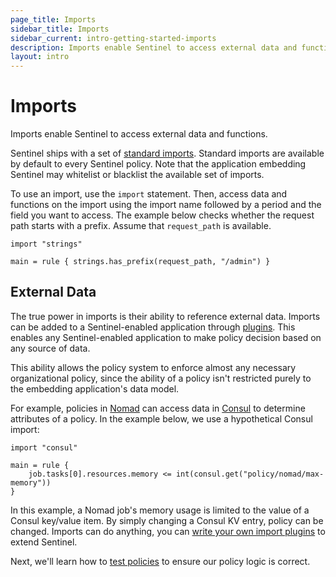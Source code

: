```yaml
---
page_title: Imports
sidebar_title: Imports
sidebar_current: intro-getting-started-imports
description: Imports enable Sentinel to access external data and functions.
layout: intro
---
```


# Imports

Imports enable Sentinel to access external data and functions.

Sentinel ships with a set of [standard imports](/sentinel/imports).
Standard imports are available by default to every Sentinel policy. Note that
the application embedding Sentinel may whitelist or blacklist the available
set of imports.

To use an import, use the `import` statement. Then, access data and
functions on the import using the import name followed by a period and
the field you want to access. The example below checks whether the request
path starts with a prefix. Assume that `request_path` is available.

```sentinel
import "strings"

main = rule { strings.has_prefix(request_path, "/admin") }
```

## External Data

The true power in imports is their ability to reference external data.
Imports can be added to a Sentinel-enabled application through
[plugins](/sentinel/extending). This enables any Sentinel-enabled
application to make policy decision based on any source of data.

This ability allows the policy system to enforce almost any necessary
organizational policy, since the ability of a policy isn't restricted
purely to the embedding application's data model.

For example, policies in [Nomad](https://www.nomadproject.io) can
access data in [Consul](https://www.consul.io) to determine attributes
of a policy. In the example below, we use a hypothetical Consul import:

```sentinel
import "consul"

main = rule {
    job.tasks[0].resources.memory <= int(consul.get("policy/nomad/max-memory"))
}
```

In this example, a Nomad job's memory usage is limited to the value of
a Consul key/value item. By simply changing a Consul KV entry, policy
can be changed. Imports can do anything, you can [write your own import plugins](/sentinel/extending)
to extend Sentinel.

Next, we'll learn how to
[test policies](/sentinel/intro/getting-started/testing)
to ensure our policy logic is correct.
